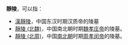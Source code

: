 '''靜陵'''，可以指：
*[[漢靜陵|漢靜陵]]，中国东汉时期汉质帝的陵墓
*[[靜陵_(北魏)|靜陵 (北魏)]]，中国南北朝时期[[魏孝庄帝|魏孝庄帝]]的陵墓。
*[[靜陵_(北周)|靜陵 (北周)]]，中国[[南北朝|南北朝]]时期[[周孝闵帝|周孝闵帝]]的陵墓。
{{Disambig|Cat=二字墓葬建筑消歧义}}